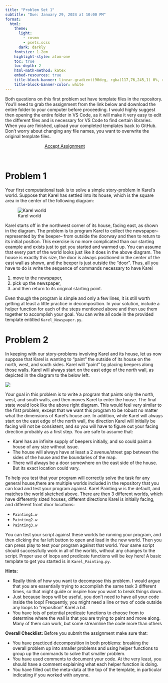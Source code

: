 ```yaml
---
title: "Problem Set 1"
subtitle: "Due: January 29, 2024 at 10:00 PM"
format:
  html:
    theme:
      light: 
        - cosmo
        - psets.scss
      dark: darkly
    fontsize: 1.2em
    highlight-style: atom-one
    toc: true
    toc-depth: 2
    html-math-method: katex
    embed-resources: true
    title-block-banner: linear-gradient(90deg, rgba(117,76,245,1) 0%, rgba(0,212,255,1) 100%)
    title-block-banner-color: white
---
```


Both questions on this first problem set have template files in the repository. You’ll need to grab the assignment from the link below and download the entire folder to your computer before proceeding. I would highly suggest then opening the entire folder in VS Code, as it will make it very easy to edit the different files and is necessary for VS Code to find certain libraries. When you are finished, upload your completed templates back to GitHub. Don’t
worry about changing any file names, you want to overwrite the original template files.

```{=html}
<a href='https://classroom.github.com/a/RDIbxLf-' target="_blank" class="btn btn-info" style='margin:auto; display: block; width:50%;'>Accept Assignment</a>
```
<br>

# Problem 1
Your first computational task is to solve a simple story-problem in Karel’s world. Suppose that Karel has settled into its house, which is the square area in the center of the following diagram:

![Karel world](./images/Karel_newspaper.png)


Karel starts off in the northwest corner of its house, facing east, as shown in the diagram.
The problem is to program Karel to collect the newspaper–represented by the beeper–
from outside the doorway and then to return to its initial position.
This exercise is no more complicated than our starting example and exists just to get you started and warmed up. You can assume that every part of the world looks just like it does in the above diagram. The house is exactly this size, the door is always positioned in the center of the east wall as shown, and the beeper is just outside the “door”. 
Thus, all you have to do is write the sequence of commands necessary to have Karel

  1. move to the newspaper,
  2. pick up the newspaper,
  3. and then return to its original starting point.

Even though the program is simple and only a few lines, it is still worth getting at least a little practice in decomposition. In your solution, include a helper function for each of the steps mentioned above and then use them together to accomplish your goal. You can write all code in the provided template entitled `Karel_Newspaper.py`.

# Problem 2
In keeping with our story-problems involving Karel and its house, let us now suppose that Karel is wanting to “paint” the outside of its house on the north, west, and south sides. Karel will “paint” by placing beepers along those walls. Karel will always start on the east edge of the north wall, as depicted in the diagram to the below left.

![](./images/Karel_Painrt.png)

Your goal in this problem is to write a program that paints only the north, west, and south walls, and then moves Karel to enter the house. The final state would look like the above right diagram.
This would feel very similar to the first problem, except that we want this program to be robust no matter what the dimensions of Karel’s house are. In addition, while Karel will always start on the east edge of the north wall, the direction Karel will initially be facing will not be consistent, and so you will have to figure out your facing direction probably as a first step. You are safe to assume that:

  - Karel has an infinite supply of beepers initially, and so could paint a house of any size without issue.
  - The house will always have at least a 2 avenue/street gap between the sides of the house and the boundaries of the map.
  - There will always be a door somewhere on the east side of the house. But its exact location could vary.

To help you test that your program will correctly solve the task for any general house,there are multiple worlds included in the repository that you can load and test your program against. Karel Painting.w is the default, and matches the world sketched above. There are then 3 different worlds, which have differently sized houses, different directions Karel is initially facing, and different front door locations:

  - `Painting1.w`
  - `Painting2.w`
  - `Painting3.w`

You can test your script against these worlds be running your program, and then clicking the far left button to open and load in the new world. Then you can press play to test your program against that world. Your same script should successfully work in all of the worlds, without any changes to the script. Proper use of loops and predicate functions will be key here! A basic template to get you started is in `Karel_Painting.py`.

**Hints:**

  - Really think of how you want to decompose this problem. I would argue that you are essentially trying to accomplish the same task 3 different times, so that might guide or inspire how you want to break things down.
  -  Just because loops will be useful, you don’t need to have all your code inside the loop! Frequently, you might need a line or two of code outside any loops to “reposition” Karel a bit.
  - You have lots of potential predicate functions to choose from to determine where the wall is that you are trying to paint and move along. Many of them can work, but some streamline the code more than others

**Overall Checklist:** Before you submit the assignment make sure that:

  - You have practiced decomposition in both problems: breaking the overall problem up into smaller problems and using helper functions to group up the commands to solve that smaller problem.
  - You have used comments to document your code. At the very least, you should have a comment explaining what each helper function is doing.
  - You have filled out the meta-data at the top of the template, in particular indicating if you worked with anyone.